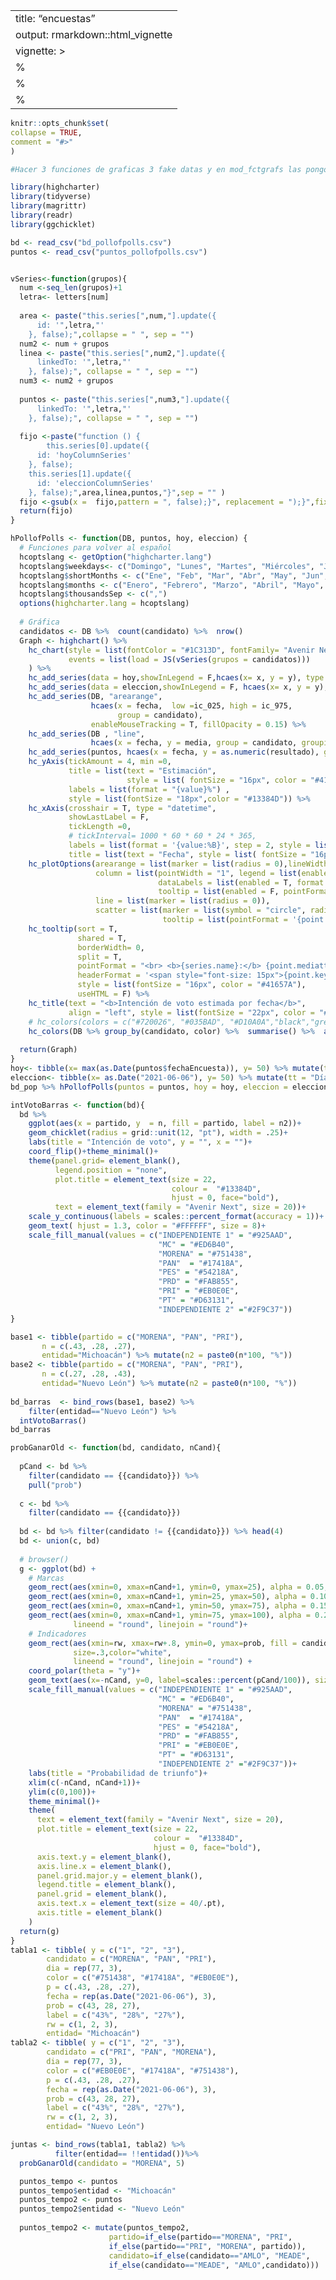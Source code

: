 ---
title: "encuestas"
output: rmarkdown::html_vignette
vignette: >
%\VignetteIndexEntry{encuestas}
  %\VignetteEngine{knitr::rmarkdown}
  %\VignetteEncoding{UTF-8}
  ---
  
  ```r
knitr::opts_chunk$set(
collapse = TRUE,
comment = "#>"
)

#Hacer 3 funciones de graficas 3 fake datas y en mod_fctgrafs las pongo

```

```r
library(highcharter)
library(tidyverse)
library(magrittr)
library(readr)
library(ggchicklet)
```

```r
bd <- read_csv("bd_pollofpolls.csv")
puntos <- read_csv("puntos_pollofpolls.csv")


vSeries<-function(grupos){
  num <-seq_len(grupos)+1
  letra<- letters[num]
  
  area <- paste("this.series[",num,"].update({
      id: '",letra,"'
    }, false);",collapse = " ", sep = "")
  num2 <- num + grupos
  linea <- paste("this.series[",num2,"].update({
      linkedTo: '",letra,"'
    }, false);", collapse = " ", sep = "")
  num3 <- num2 + grupos
  
  puntos <- paste("this.series[",num3,"].update({
      linkedTo: '",letra,"'
    }, false);", collapse = " ", sep = "")
  
  fijo <-paste("function () {
        this.series[0].update({
      id: 'hoyColumnSeries'
    }, false);
    this.series[1].update({
      id: 'eleccionColumnSeries'
    }, false);",area,linea,puntos,"}",sep = "" )
  fijo <-gsub(x =  fijo,pattern = ", false);}", replacement = ");}",fixed = T)
  return(fijo)
}

hPollofPolls <- function(DB, puntos, hoy, eleccion) {
  # Funciones para volver al español
  hcoptslang <- getOption("highcharter.lang")
  hcoptslang$weekdays<- c("Domingo", "Lunes", "Martes", "Miércoles", "Jueves", "Viernes", "Sábado")
  hcoptslang$shortMonths <- c("Ene", "Feb", "Mar", "Abr", "May", "Jun", "Jul", "Ago", "Sep", "Oct", "Nov", "Dic")
  hcoptslang$months <- c("Enero", "Febrero", "Marzo", "Abril", "Mayo", "Junio", "Julio", "Agosto", "Septiembre", "Octubre", "Noviembre", "Diciembre")
  hcoptslang$thousandsSep <- c(",")
  options(highcharter.lang = hcoptslang)
  
  # Gráfica
  candidatos <- DB %>%  count(candidato) %>%  nrow()
  Graph <- highchart() %>%
    hc_chart(style = list(fontColor = "#1C313D", fontFamily= "Avenir Next"), zoomType = "x",
             events = list(load = JS(vSeries(grupos = candidatos)))
    ) %>%
    hc_add_series(data = hoy,showInLegend = F,hcaes(x= x, y = y), type = "column", color ="#8BA4B0") %>% 
    hc_add_series(data = eleccion,showInLegend = F, hcaes(x= x, y = y), type = "column", color ="#BF374E") %>% 
    hc_add_series(DB, "arearange", 
                  hcaes(x = fecha,  low =ic_025, high = ic_975,
                        group = candidato),
                  enableMouseTracking = T, fillOpacity = 0.15) %>% 
    hc_add_series(DB , "line",
                  hcaes(x = fecha, y = media, group = candidato, grouping = FALSE)) %>% 
    hc_add_series(puntos, hcaes(x = fecha, y = as.numeric(resultado), group = partido), type = "scatter") %>%
    hc_yAxis(tickAmount = 4, min =0,
             title = list(text = "Estimación",
                          style = list( fontSize = "16px", color = "#41657A")),
             labels = list(format = "{value}%") ,
             style = list(fontSize = "18px",color = "#13384D")) %>%
    hc_xAxis(crosshair = T, type = "datetime",
             showLastLabel = F,
             tickLength =0,
             # tickInterval= 1000 * 60 * 60 * 24 * 365,
             labels = list(format = '{value:%B}', step = 2, style = list(fontSize = "18px",color = "#13384D")),
             title = list(text = "Fecha", style = list( fontSize = "16px", color = "#41657A"))) %>%
    hc_plotOptions(arearange = list(marker = list(radius = 0),lineWidth = 0, tooltip = list(enabled = F, pointFormat = '', headerFormat = '')),
                   column = list(pointWidth = "1", legend = list(enabled = F),opacity =.8,
                                 dataLabels = list(enabled = T, format = "{point.tt}"),
                                 tooltip = list(enabled = F, pointFormat = "", headerFormat = "")),
                   line = list(marker = list(radius = 0)),
                   scatter = list(marker = list(symbol = "circle", radius = 2) ,
                                  tooltip = list(pointFormat = '{point.casaEncuestadora} <br>{point.partido}: {point.resultado}% <br><span style="font-size: 12px">Levantamiento:<br> <span style="font-size: 12px">{point.fechaInicio} - {point.fechaFin} </span><br/>', headerFormat = ''))) %>%
    hc_tooltip(sort = T,
               shared = T,
               borderWidth= 0,
               split = T,
               pointFormat = "<br> <b>{series.name}:</b> {point.mediatt}% <span style='font-size: 10px'> [{point.ic_025tt}% - {point.ic_975tt}%]</span>",
               headerFormat = '<span style="font-size: 15px">{point.key}</span><br/>',
               style = list(fontSize = "16px", color = "#41657A"),
               useHTML = F) %>%
    hc_title(text = "<b>Intención de voto estimada por fecha</b>",
             align = "left", style = list(fontSize = "22px", color = "#13384D")) %>% 
    # hc_colors(colors = c("#720026", "#035BAD", "#D10A0A","black","green")) 
    hc_colors(DB %>% group_by(candidato, color) %>%  summarise() %>%  arrange(candidato) %>%  pull(color))
  
  return(Graph)
}
hoy<- tibble(x= max(as.Date(puntos$fechaEncuesta)), y= 50) %>% mutate(tt = "Última<br> encuesta")
eleccion<- tibble(x= as.Date("2021-06-06"), y= 50) %>% mutate(tt = "Día de la<br> elección")
bd_pop %>% hPollofPolls(puntos = puntos, hoy = hoy, eleccion = eleccion)
```


```r

intVotoBarras <- function(bd){
  bd %>% 
    ggplot(aes(x = partido, y  = n, fill = partido, label = n2))+
    geom_chicklet(radius = grid::unit(12, "pt"), width = .25)+
    labs(title = "Intención de voto", y = "", x = "")+
    coord_flip()+theme_minimal()+
    theme(panel.grid= element_blank(),
          legend.position = "none",
          plot.title = element_text(size = 22,
                                    colour =  "#13384D",
                                    hjust = 0, face="bold"),
          text = element_text(family = "Avenir Next", size = 20))+
    scale_y_continuous(labels = scales::percent_format(accuracy = 1))+
    geom_text( hjust = 1.3, color = "#FFFFFF", size = 8)+
    scale_fill_manual(values = c("INDEPENDIENTE 1" = "#925AAD",
                                 "MC" = "#ED6B40",
                                 "MORENA" = "#751438",
                                 "PAN"  = "#17418A",
                                 "PES" = "#54218A",
                                 "PRD" = "#FAB855",
                                 "PRI" = "#EB0E0E",
                                 "PT" = "#D63131",
                                 "INDEPENDIENTE 2" ="#2F9C37"))
}

base1 <- tibble(partido = c("MORENA", "PAN", "PRI"),
       n = c(.43, .28, .27), 
       entidad="Michoacán") %>% mutate(n2 = paste0(n*100, "%")) 
base2 <- tibble(partido = c("MORENA", "PAN", "PRI"),
       n = c(.27, .28, .43), 
       entidad="Nuevo León") %>% mutate(n2 = paste0(n*100, "%")) 
  
bd_barras  <- bind_rows(base1, base2) %>% 
    filter(entidad=="Nuevo León") %>% 
  intVotoBarras()
bd_barras
```



```r
probGanarOld <- function(bd, candidato, nCand){
  
  pCand <- bd %>% 
    filter(candidato == {{candidato}}) %>% 
    pull("prob") 
  
  c <- bd %>% 
    filter(candidato == {{candidato}})
  
  bd <- bd %>% filter(candidato != {{candidato}}) %>% head(4)
  bd <- union(c, bd)
  
  # browser()
  g <- ggplot(bd) +
    # Marcas
    geom_rect(aes(xmin=0, xmax=nCand+1, ymin=0, ymax=25), alpha = 0.05, fill = "#C5C3C4", lineend = "round", linejoin = "round")+
    geom_rect(aes(xmin=0, xmax=nCand+1, ymin=25, ymax=50), alpha = 0.10, fill = "#C5C3C4", lineend = "round", linejoin = "round")+
    geom_rect(aes(xmin=0, xmax=nCand+1, ymin=50, ymax=75), alpha = 0.15, fill = "#C5C3C4", lineend = "round", linejoin = "round")+
    geom_rect(aes(xmin=0, xmax=nCand+1, ymin=75, ymax=100), alpha = 0.20, fill = "#C5C3C4",
              lineend = "round", linejoin = "round")+
    # Indicadores
    geom_rect(aes(xmin=rw, xmax=rw+.8, ymin=0, ymax=prob, fill = candidato, color = color),
              size=.3,color="white",
              lineend = "round", linejoin = "round") +
    coord_polar(theta = "y")+
    geom_text(aes(x=-nCand, y=0, label=scales::percent(pCand/100)), size=8) +
    scale_fill_manual(values = c("INDEPENDIENTE 1" = "#925AAD",
                                 "MC" = "#ED6B40",
                                 "MORENA" = "#751438",
                                 "PAN"  = "#17418A",
                                 "PES" = "#54218A",
                                 "PRD" = "#FAB855",
                                 "PRI" = "#EB0E0E",
                                 "PT" = "#D63131",
                                 "INDEPENDIENTE 2" ="#2F9C37"))+
    labs(title = "Probabilidad de triunfo")+
    xlim(c(-nCand, nCand+1))+
    ylim(c(0,100))+
    theme_minimal()+
    theme(
      text = element_text(family = "Avenir Next", size = 20),
      plot.title = element_text(size = 22,
                                colour =  "#13384D",
                                hjust = 0, face="bold"),
      axis.text.y = element_blank(),
      axis.line.x = element_blank(),
      panel.grid.major.y = element_blank(),
      legend.title = element_blank(),
      panel.grid = element_blank(),
      axis.text.x = element_text(size = 40/.pt),
      axis.title = element_blank()
    )
  return(g)
}
tabla1 <- tibble( y = c("1", "2", "3"),
        candidato = c("MORENA", "PAN", "PRI"),
        dia = rep(77, 3),
        color = c("#751438", "#17418A", "#EB0E0E"),
        p = c(.43, .28, .27),
        fecha = rep(as.Date("2021-06-06"), 3),
        prob = c(43, 28, 27),
        label = c("43%", "28%", "27%"),
        rw = c(1, 2, 3), 
        entidad= "Michoacán")
tabla2 <- tibble( y = c("1", "2", "3"),
        candidato = c("PRI", "PAN", "MORENA"),
        dia = rep(77, 3),
        color = c("#EB0E0E", "#17418A", "#751438"),
        p = c(.43, .28, .27),
        fecha = rep(as.Date("2021-06-06"), 3),
        prob = c(43, 28, 27),
        label = c("43%", "28%", "27%"),
        rw = c(1, 2, 3), 
        entidad= "Nuevo León")

juntas <- bind_rows(tabla1, tabla2) %>% 
          filter(entidad== !!entidad())%>% 
  probGanarOld(candidato = "MORENA", 5)
```

```r

  puntos_tempo <- puntos
  puntos_tempo$entidad <- "Michoacán"
  puntos_tempo2 <- puntos
  puntos_tempo2$entidad <- "Nuevo León"
  
  puntos_tempo2 <- mutate(puntos_tempo2, 
                      partido=if_else(partido=="MORENA", "PRI",
                      if_else(partido=="PRI", "MORENA", partido)),
                      candidato=if_else(candidato=="AMLO", "MEADE",
                      if_else(candidato=="MEADE", "AMLO",candidato)))
```